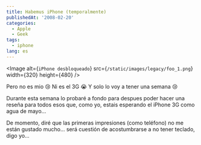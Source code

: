 ```yaml
---
title: Habemus iPhone (temporalmente)
publishedAt: '2008-02-20'
categories:
  - Apple
  - Geek
tags:
  - iphone
lang: es
---
```


<Image
  alt={`iPhone desbloqueado`}
  src={`/static/images/legacy/foo_1.png`}
  width={320}
  height={480}
/>

Pero no es mio 😢 Ni es el 3G 😭 Y solo lo voy a tener una semana :cry:

Durante esta semana lo probaré a fondo para despues poder hacer una reseña para todos esos que, como yo, estais esperando el iPhone 3G como agua de mayo...

De momento, diré que las primeras impresiones (como teléfono) no me están gustado mucho... será cuestión de acostumbrarse a no tener teclado, digo yo...

